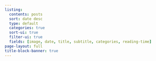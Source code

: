 ```yaml
---
listing:
  contents: posts
  sort: date desc
  type: default
  categories: true
  sort-ui: true
  filter-ui: true
  fields: [image, date, title, subtitle, categories, reading-time]
page-layout: full
title-block-banner: true
---
```





